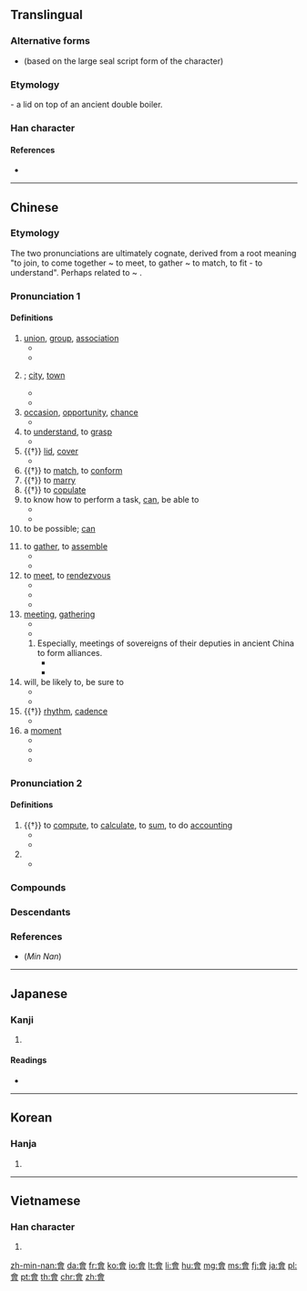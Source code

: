 {{also|曾|会}}
==Translingual==
{{stroke order|type=animate}}

===Alternative forms===
* {{l|mul|㑹}} (based on the large seal script form of the character)

===Etymology===
{{Han etyl}}

{{Han compound|亼|曾|ls=ic}} - a lid on top of an ancient double boiler.

===Han character===
{{Han char|rn=73|rad=曰|as=09|sn=13|four=80606|canj=OMWA}}

====References====
* {{Han ref|kx=0503.080|dkj=14306|dj=0878.090|hdz=21524.050|uh=6703|ud=26371|bh=B77C|bd=46972}}

----

==Chinese==
{{zh-forms|s=会}}

===Etymology===
The two pronunciations are ultimately cognate, derived from a root meaning "to join, to come together ~ to meet, to gather ~ to match, to fit - to understand". Perhaps related to {{zh-l|合|to match}} ~ {{zh-l|蓋|lid}}.

===Pronunciation 1===
{{zh-pron
|m=huì,er=y
|m_note="huǐ": Only in {{zh-l|[[一會兒|一會(兒)]]}}
|c=wui5,wui3,wui6,wui2,wui4
|c_note="wui5, wui3": "to know how to"; "wui6": "to meet, to assemble"
|h=pfs=voi/fi
|mn=hōe
|mn_note="hōe": "to meet, to assemble"
|mc=1
|oc=1,2
|w=2ue,3hhue
|w_note="2ue": "to know how to"; "3hhue": "to meet, to assemble"
|ma=y
|cat=v,n
}}

====Definitions====
{{zh-noun|mw=個|mw2=次|mw3=場}}

# [[union]], [[group]], [[association]]
#* {{zh-l|社會|society}}
#* {{zh-l|幫會|secret society, underworld gang}}
# {{non-gloss definition|a place where people meet; an economic or political centre}}; [[city]], [[town]]
#* {{zh-l|都會}}
#* {{zh-l|省會}}
# [[occasion]], [[opportunity]], [[chance]]
#* {{zh-l|機會}}
# to [[understand]], to [[grasp]]
#* {{zh-l|誤會|to misunderstand; misunderstanding}}
# {{†}} [[lid]], [[cover]]
#* {{zh-l|啟會}}
# {{†}} to [[match]], to [[conform]]
# {{†}} to [[marry]]
# {{†}} to [[copulate]]
# to know how to perform a task, [[can]], be able to
#* {{zh-x|我 會 英語，不 會 日語。|I '''know''' English but don't '''know''' Japanese.}}
#* {{zh-x|他 還 會 兩 出 ^京戲。|He's '''able''' to sing a few airs of Beijing Opera.}}
# to be possible; [[can]]
#: {{zh-x|污染 會 使 氣喘 加重。|Pollution '''can''' aggravate asthma.}}
# to [[gather]], to [[assemble]]
#* {{zh-l|集會}}
#* {{zh-x|昨天 我 沒有 會 著{zhe} 他。|I didn't see him yesterday.}}
# to [[meet]], to [[rendezvous]]
#* {{zh-l|會見}}
#* {{zh-l|會面}}
#* {{zh-x|我 要 到 車站 會 朋友.|I have to go to the station to '''meet''' a friend.}}
# [[meeting]], [[gathering]]
#* {{zh-l|會議|meeting, conference}}
#* {{zh-x|我 還有 個 會 要 開。|I have a '''meeting''' to go to.}}
## Especially, meetings of sovereigns of their deputies in ancient China to form alliances.
##* {{zh-l|聚會|gathering, party}}
##* {{zh-l|盟會|meeting of sovereigns}}
# will, be likely to, be sure to
#* {{zh-x|他 會 在 家 嗎？|Is he '''likely''' to be at home?}}
#* {{zh-x|公共汽車 會 准時 到達.|The bus '''will''' arrive on time}}
# {{†}} [[rhythm]], [[cadence]]
#* {{zh-l|節會}}
# a [[moment]]
#* {{zh-l|一會}}
#* {{zh-l|會兒}}
#* {{zh-x|等 一會兒{r}。|Wait a '''moment'''.}}

===Pronunciation 2===
{{zh-pron
|m=kuài,guì
|c=kui2,wui6
|h=pfs=fi
|mn=kòe
|w=2kue
|mc=2
|oc=2,1
|cat=v,pn
}}

====Definitions====
{{zh-hanzi}}

# {{†}} to [[compute]], to [[calculate]], to [[sum]], to do [[accounting]]
#* {{zh-l|會計|accountant, accountancy, accounting}}
#* {{zh-l|會計師|accountant}}
# {{non-gloss definition|Used in placenames.}}
#* {{zh-l|會稽|Guiji Commandery}}

===Compounds===
{{der3
|{{zh-l|會標}}
|{{zh-l|會餐}}
|{{zh-l|會操}}
|{{zh-l|會場}}
|{{zh-l|會話}}
|{{zh-l|會見}}
|{{zh-l|會客}}
|{{zh-l|會兒}}
|{{zh-l|會談}}
|{{zh-l|會議}}
|{{zh-l|茶會|[[tea party]]}}
|{{zh-l|音樂會}}
}}

===Descendants===
{{Sinoxenic-word|會|s=会|かい|회|k2=괴|hội}}

{{zh-cat|Beginning}}

===References===
*(''Min Nan'') {{thcwd|9596}}

----

==Japanese==

===Kanji===
{{ja-kanji|grade=|rs=曰09|style=ky|shin=会}}

# {{defn|lang=ja|sort=曰09}}

====Readings====
* {{ja-readings|on=[[かい]] (kai), [[え]] (e)|kun=[[あう]] (au)}}

----

==Korean==

===Hanja===
{{ko-hanja|hangeul=[[회]]|eumhun=|rv=hoe|mr=hoe|y=hoy}}

# {{defn|lang=ko|sort=曰09}}

----

==Vietnamese==

===Han character===
{{vi-hantu|[[hội]], [[cuối]], [[hụi]]|rs=曰09}}

# {{defn|lang=vi|sort=曰09}}

[[zh-min-nan:會]]
[[da:會]]
[[fr:會]]
[[ko:會]]
[[io:會]]
[[lt:會]]
[[li:會]]
[[hu:會]]
[[mg:會]]
[[ms:會]]
[[fj:會]]
[[ja:會]]
[[pl:會]]
[[pt:會]]
[[th:會]]
[[chr:會]]
[[zh:會]]